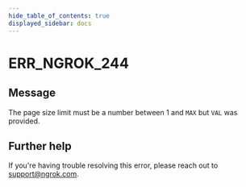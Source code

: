 ```yaml
---
hide_table_of_contents: true
displayed_sidebar: docs
---
```



# ERR_NGROK_244

## Message

The page size limit must be a number between 1 and `MAX` but `VAL` was provided.

<ErrorDetails error="err_ngrok_244" />

## Further help

If you're having trouble resolving this error, please reach out to [support@ngrok.com](mailto:support@ngrok.com?subject=Help%20with%20ERR_NGROK_244).
